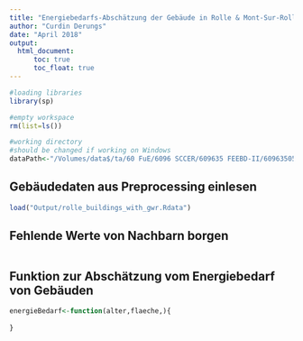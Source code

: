 ```yaml
---
title: "Energiebedarfs-Abschätzung der Gebäude in Rolle & Mont-Sur-Rolle"
author: "Curdin Derungs"
date: "April 2018"
output:
  html_document:
      toc: true
      toc_float: true
---
```


```r

#loading libraries
library(sp)

#empty workspace
rm(list=ls())

#working directory
#should be changed if working on Windows
dataPath<-"/Volumes/data$/ta/60 FuE/6096 SCCER/609635 FEEBD-II/60963505 Work Packages/JA RED/06-Daten/"
```


## Gebäudedaten aus Preprocessing einlesen

```r
load("Output/rolle_buildings_with_gwr.Rdata")
```

## Fehlende Werte von Nachbarn borgen

```r



```

## Funktion zur Abschätzung vom Energiebedarf von Gebäuden

```r

energieBedarf<-function(alter,flaeche,){
  
}

```